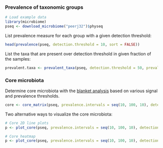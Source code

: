 ### Prevalence of taxonomic groups

```r
# Load example data
library(microbiome)
pseq <- download_microbiome("peerj32")$physeq
```

List prevalence measure for each group with a given detection threshold:

```r
head(prevalence(pseq, detection.threshold = 10, sort = FALSE))
```

List the taxa that are present over detection threshold in given
fraction of the samples:

```r
prevalent.taxa <- prevalent_taxa(pseq, detection.threshold = 50, prevalence.threshold = 0.2)
```


### Core microbiota

Determine core microbiota with the [blanket
analysis](http://onlinelibrary.wiley.com/doi/10.1111/j.1469-0691.2012.03855.x/abstract)
based on various signal and prevalence thresholds.
 
```r
core <- core_matrix(pseq, prevalence.intervals = seq(10, 100, 10), detection.thresholds = c(0, 10^(0:4)))
```

Two alternative ways to visualize the core microbiota:

```r
# Core 2D line plots
p <- plot_core(pseq, prevalence.intervals = seq(10, 100, 10), detection.thresholds = c(0, 10^(0:4)), plot.type = "lineplot")

# Core heatmap
p <- plot_core(pseq, prevalence.intervals = seq(10, 100, 10), detection.thresholds = c(0, 2^(0:14)), plot.type = "heatmap")
```
